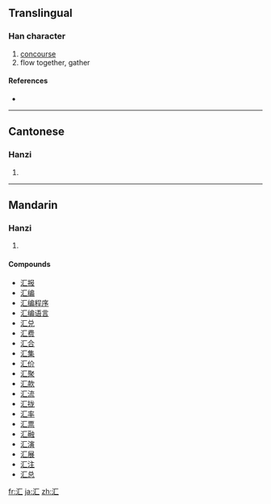 {{also|匯|彙}}
==Translingual==

===Han character===
{{Han char|rn=85|rad=水|as=02|sn=5|four=|canj=水尸 (ES)}}

# [[concourse]]
# flow together, gather

====References====
* {{Han ref|kx=0604.091|hdz=31548.040|uh=6C47|ud=27719}}

----

==Cantonese==

===Hanzi===
{{yue-hanzi|jyut=|y=wui6|tra=[[匯]], [[彙]]}}

# {{defn|Cantonese}}

----

==Mandarin==

===Hanzi===
{{cmn-hanzi|tra=[[匯]], [[彙]]|pin=[[huì]] ([[hui4]])|wg=hui<sup>4</sup>}}

# {{defn|Mandarin}}

====Compounds====
* [[汇报]]
* [[汇编]]
* [[汇编程序]]
* [[汇编语言]]
* [[汇兑]]
* [[汇费]]
* [[汇合]]
* [[汇集]]
* [[汇价]]
* [[汇聚]]
* [[汇款]]
* [[汇流]]
* [[汇拢]]
* [[汇率]]
* [[汇票]]
* [[汇融]]
* [[汇演]]
* [[汇展]]
* [[汇注]]
* [[汇总]]

[[fr:汇]]
[[ja:汇]]
[[zh:汇]]